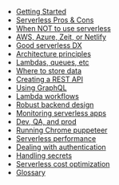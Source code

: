 - [Getting Started](/getting-started)
- [Serverless Pros & Cons](/serverless-pros-cons)
- [When NOT to use serverless](/serverless-bad)
- [AWS, Azure, Zeit, or Netlify](/serverless-flavors)
- [Good serverless DX](/serverless-dx)
- [Architecture principles](/serverless-architecture-principles)
- [Lambdas, queues, etc](/serverless-elements)
- [Where to store data](/databases)
- [Creating a REST API](/serverless-rest-api)
- [Using GraphQL](/serverless-graphql)
- [Lambda workflows](/lambda-workflows)
- [Robust backend design](/robust-backend-design)
- [Monitoring serverless apps](/serverless-monitoring)
- [Dev, QA, and prod](/dev-qa-prod)
- [Running Chrome puppeteer](/chrome-puppeteer)
- [Serverless performance](/serverless-performance)
- [Dealing with authentication](/serverless-authentication)
- [Handling secrets](/handling-secrets)
- [Serverless cost optimization](/serverless-cost)
- [Glossary](/glossary)
